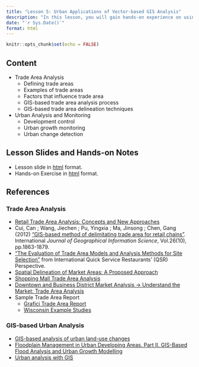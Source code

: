 ```yaml
---
title: "Lesson 5: Urban Applications of Vector-based GIS Analysis"
description: "In this lesson, you will gain hands-on experience on using QGIS vector-based GIS analysis methods discussed in Lesson 5 to address real world urban planning questions."
date: "`r Sys.Date()`"
format: html
---
```


```r
knitr::opts_chunk$set(echo = FALSE)
```

## Content

-   Trade Area Analysis
    -   Defining trade areas
    -   Examples of trade areas
    -   Factors that influence trade area
    -   GIS-based trade area analysis process
    -   GIS-based trade area delineation techniques
-   Urban Analysis and Monitoring
    -   Development control
    -   Urban growth monitoring
    -   Urban change detection

## Lesson Slides and Hands-on Notes

-   Lesson slide in [html](../lesson/Lesson04/Lesson04.html) format.
-   Hands-on Exercise in [html](https://gis4urbplan.netlify.app/hands-on_ex05) format.

## References

### Trade Area Analysis

-   [Retail Trade Area Analysis: Concepts and New Approaches](http://www.experts.com/content/articles/Donald-Segal-JDM-Trade%20Area%20Analysis.pdf)
-   Cui, Can ; Wang, Jiechen ; Pu, Yingxia ; Ma, Jinsong ; Chen, Gang (2012) ["GIS-based method of delimitating trade area for retail chains"](https://web-a-ebscohost-com.libproxy.smu.edu.sg/ehost/detail/detail?vid=0&sid=d8645ef8-9d8e-4b2f-a397-cfbcd9c25f45%40sessionmgr4008&bdata=JnNpdGU9ZWhvc3QtbGl2ZSZzY29wZT1zaXRl#AN=80736486&db=asn). International *Journal of Geographical Information Science*, Vol.26(10), pp.1863-1879.
-   ["The Evaluation of Trade Area Models and Analysis Methods for Site Selection"](https://www.google.com/url?sa=t&rct=j&q=&esrc=s&source=web&cd=17&ved=2ahUKEwiCgIqb4ePkAhWDXSsKHdKODNUQFjAQegQICBAC&url=http%3A%2F%2Ficonarp.selcuk.edu.tr%2Ficonarp%2Farticle%2Fdownload%2F203%2F153&usg=AOvVaw1-fj4zY8aWGmpKmE_2dL3k) from International Quick Service Restaurants' (QSR) Perspective.
-   [Spatial Delineation of Market Areas: A Proposed Approach](https://spatial.usc.edu/wp-content/uploads/2014/04/GrayAmanda.pdf)
-   [Shopping Mall Trade Area Analysis](http://www.slideshare.net/decemberstar55/shopping-mall-trade-area-analysis)
-   [Downtown and Business District Market Analysis -\> Understand the Market: Trade Area Analysis](https://fyi.uwex.edu/downtown-market-analysis/understanding-the-market/trade-area-analysis/)
-   Sample Trade Area Report
    -   [Grafici Trade Area Report](http://www.brdconsulting.it/images/Progetti/TradeAreaReport/TradeAreaReportDemo.pdf)
    -   [Wisconsin Example Studies](https://fyi.extension.wisc.edu/downtown-market-analysis/example-studies/wisconsin-example-studies/)

### GIS-based Urban Analysis

-   [GIS-based analysis of urban land-use changes](https://link-springer-com.libproxy.smu.edu.sg/content/pdf/10.1007%2Fs11769-002-0039-3.pdf)
-   [Floodplain Management in Urban Developing Areas. Part II. GIS-Based Flood Analysis and Urban Growth Modelling](https://link-springer-com.libproxy.smu.edu.sg/article/10.1023/A%3A1008045419517)
-   [Urban analysis with GIS](https://link-springer-com.libproxy.smu.edu.sg/content/pdf/10.1023%2FA%3A1014262530372.pdf)
